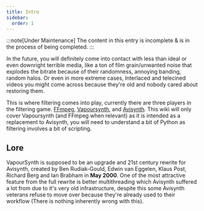 ```yaml
---
title: Intro
sidebar:
  order: 1
---
```


:::note[Under Maintenance]
The content in this entry is incomplete & is in the process of being completed.
:::

In the future, you will definitely come into contact with less than ideal or even downright terrible media, like a ton of film grain/unwanted noise that explodes the bitrate because of their randomness, annoying banding, random halos. Or even in more extreme cases, Interlaced and telecined videos you might come across because they're old and nobody cared about restoring them.

This is where filtering comes into play, currently there are three players in the filtering game. [FFmpeg](https://ffmpeg.org), [Vapoursynth](https://vapoursynth.com), and [Avisynth](http://avisynth.nl/index.php/Main_Page). This wiki will only cover Vapoursynth (and FFmpeg when relevant) as it is intended as a replacement to Avisynth, you will need to understand a bit of Python as filtering involves a bit of scripting.

## Lore

VapourSynth is supposed to be an upgrade and 21st century rewrite for Avisynth, created by Ben Rudiak-Gould, Edwin van Eggelen, Klaus Post, Richard Berg and Ian Brabham in **May 2000**. One of the most attractive feature from the full rewrite is better multithreading which Avisynth suffered a lot from due to it's very old infrastructure, despite this some Avisynth veterans refuse to move over because they're already used to their workflow (There is nothing inherently wrong with this).
